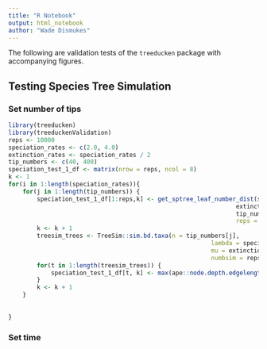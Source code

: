 ```yaml
---
title: "R Notebook"
output: html_notebook
author: "Wade Dismukes"
---
```


The following are validation tests of the `treeducken` package with accompanying figures.

## Testing Species Tree Simulation 

### Set number of tips
```r
library(treeducken)
library(treeduckenValidation)
reps <- 10000
speciation_rates <- c(2.0, 4.0)
extinction_rates <- speciation_rates / 2
tip_numbers <- c(40, 400)
speciation_test_1_df <- matrix(nrow = reps, ncol = 8)
k <- 1
for(i in 1:length(speciation_rates)){
    for(j in 1:length(tip_numbers)) {
        speciation_test_1_df[1:reps,k] <- get_sptree_leaf_number_dist(speciation_rates[i],
                                                                extinction_rates[i],
                                                                tip_numbers[j],
                                                                reps = reps)
        k <- k + 1
        treesim_trees <- TreeSim::sim.bd.taxa(n = tip_numbers[j],
                                                         lambda = speciation_rates[i],
                                                         mu = extinction_rates[i],
                                                         numbsim = reps) 
        for(t in 1:length(treesim_trees)) {
            speciation_test_1_df[t, k] <- max(ape::node.depth.edgelength(treesim_trees[[t]]))
        }
        k <- k + 1
    }
 
    
}
```


### Set time
